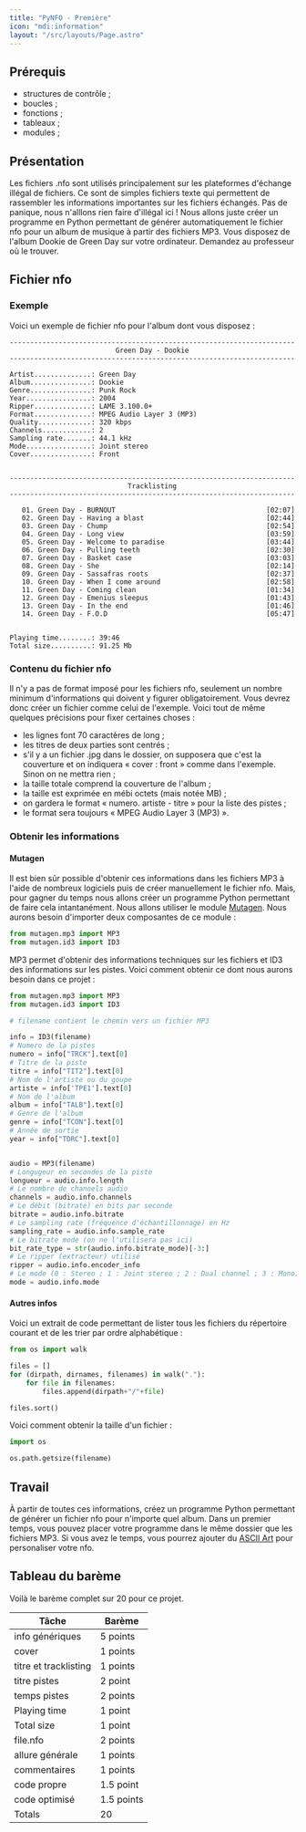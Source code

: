 ```yaml
---
title: "PyNFO - Première"
icon: "mdi:information"
layout: "/src/layouts/Page.astro"
---
```


## Prérequis

  - structures de contrôle ;
  - boucles ;
  - fonctions ;
  - tableaux ;
  - modules ;

## Présentation

Les fichiers .nfo sont utilisés principalement sur les plateformes d'échange
illégal de fichiers. Ce sont de simples fichiers texte qui permettent de
rassembler les informations importantes sur les fichiers échangés. Pas de
panique, nous n'alllons rien faire d'illégal ici ! Nous allons juste créer un
programme en Python permettant de générer automatiquement le fichier nfo pour
un album de musique à partir des fichiers MP3. Vous disposez de l'album Dookie
de Green Day sur votre ordinateur. Demandez au professeur où le trouver.

## Fichier nfo

### Exemple

Voici un exemple de fichier nfo pour l'album dont vous disposez :

```
----------------------------------------------------------------------
                          Green Day - Dookie
----------------------------------------------------------------------

Artist..............: Green Day
Album...............: Dookie
Genre...............: Punk Rock
Year................: 2004
Ripper..............: LAME 3.100.0+
Format..............: MPEG Audio Layer 3 (MP3)
Quality.............: 320 kbps
Channels............: 2
Sampling rate.......: 44.1 kHz
Mode................: Joint stereo
Cover...............: Front


----------------------------------------------------------------------
                             Tracklisting
----------------------------------------------------------------------

   01. Green Day - BURNOUT                                     [02:07]
   02. Green Day - Having a blast                              [02:44]
   03. Green Day - Chump                                       [02:54]
   04. Green Day - Long view                                   [03:59]
   05. Green Day - Welcome to paradise                         [03:44]
   06. Green Day - Pulling teeth                               [02:30]
   07. Green Day - Basket case                                 [03:03]
   08. Green Day - She                                         [02:14]
   09. Green Day - Sassafras roots                             [02:37]
   10. Green Day - When I come around                          [02:58]
   11. Green Day - Coming clean                                [01:34]
   12. Green Day - Emenius sleepus                             [01:43]
   13. Green Day - In the end                                  [01:46]
   14. Green Day - F.O.D                                       [05:47]


Playing time........: 39:46
Total size..........: 91.25 Mb
```

### Contenu du fichier nfo

Il n'y a pas de format imposé pour les fichiers nfo, seulement un nombre
minimum d'informations qui doivent y figurer obligatoirement. Vous devrez donc
créer un fichier comme celui de l'exemple. Voici tout de même quelques
précisions pour fixer certaines choses :

  - les lignes font 70 caractères de long ;
  - les titres de deux parties sont centrés ;
  - s'il y a un fichier .jpg dans le dossier, on supposera que c'est la couverture et on indiquera « cover : front » comme dans l'exemple. Sinon on ne mettra rien ;
  - la taille totale comprend la couverture de l'album ;
  - la taille est exprimée en mébi octets (mais notée MB) ;
  - on gardera le format « numero. artiste - titre » pour la liste des pistes ;
  - le format sera toujours « MPEG Audio Layer 3 (MP3) ».

### Obtenir les informations

#### Mutagen

Il est bien sûr possible d'obtenir ces informations dans les fichiers MP3 à
l'aide de nombreux logiciels puis de créer manuellement le fichier nfo. Mais,
pour gagner du temps nous allons créer un programme Python permettant de faire
cela intantanément. Nous allons utiliser le module
[Mutagen](https://mutagen.readthedocs.io/en/latest/). Nous aurons besoin
d'importer deux composantes de ce module :

```python
from mutagen.mp3 import MP3
from mutagen.id3 import ID3
```

MP3 permet d'obtenir des informations techniques sur les fichiers et ID3 des
informations sur les pistes. Voici comment obtenir ce dont nous aurons besoin
dans ce projet :

```python
from mutagen.mp3 import MP3
from mutagen.id3 import ID3

# filename contient le chemin vers un fichier MP3

info = ID3(filename)
# Numero de la pistes
numero = info["TRCK"].text[0]
# Titre de la piste
titre = info["TIT2"].text[0]
# Nom de l'artiste ou du goupe
artiste = info['TPE1'].text[0]
# Nom de l'album
album = info["TALB"].text[0]
# Genre de l'album
genre = info["TCON"].text[0]
# Année de sortie
year = info["TDRC"].text[0]


audio = MP3(filename)
# Longugeur en secondes de la piste
longueur = audio.info.length
# Le nombre de channels audio
channels = audio.info.channels
# Le débit (bitrate) en bits par seconde
bitrate = audio.info.bitrate
# Le sampling rate (fréquence d'échantillonnage) en Hz
sampling_rate = audio.info.sample_rate
# Le bitrate mode (on ne l'utilisera pas ici)
bit_rate_type = str(audio.info.bitrate_mode)[-3:]
# Le ripper (extracteur) utilisé
ripper = audio.info.encoder_info
# Le mode (0 : Stereo ; 1 : Joint stereo ; 2 : Dual channel ; 3 : Mono)
mode = audio.info.mode
```

#### Autres infos

Voici un extrait de code permettant de lister tous les fichiers du répertoire
courant et de les trier par ordre alphabétique :

```python
from os import walk

files = []
for (dirpath, dirnames, filenames) in walk("."):
    for file in filenames:
        files.append(dirpath+"/"+file)

files.sort()
```

Voici comment obtenir la taille d'un fichier :

```python
import os

os.path.getsize(filename)
```

## Travail

À partir de toutes ces informations, créez un programme Python permettant de
générer un fichier nfo pour n'importe quel album. Dans un premier temps, vous
pouvez placer votre programme dans le même dossier que les fichiers MP3. Si
vous avez le temps, vous pourrez ajouter du [ASCII
Art](https://fr.wikipedia.org/wiki/Art_ASCII) pour personaliser votre nfo.

## Tableau du barème

Voilà le barème complet sur 20 pour ce projet.

Tâche | Barème  
---|---  
info génériques | 5 points  
cover | 1 points  
titre et tracklisting | 1 points  
titre pistes | 2 point  
temps pistes | 2 points  
Playing time | 1 point  
Total size | 1 point  
file.nfo | 2 points  
allure générale | 1 points  
commentaires | 1 points  
code propre | 1.5 point  
code optimisé | 1.5 points  
Totals | 20  
